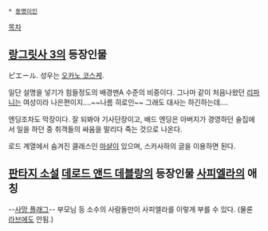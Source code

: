  * [[동명이인]]

[[목차]]

== [[랑그릿사 3]]의 등장인물 ==
ピエール. 성우는 [[오카노 코스케]].

일단 설명을 넣기가 힘들정도의 배경맨A 수준의 비중이다. 그나마 같이 처음나왔던 [[리파니]]는 여성이라 나은편이지....~~나름 히로인~~ 그래도 대사는 하긴하는데....

엔딩조차도 막장이다. 잘 되봐야 기사단장이고, 배드 엔딩은 아버지가 경영하던 술집에서 일을 하던 중
취객들의 싸움을 말리다 죽는 것으로 나온다.

로드 계열에서 숨겨진 클래스인 [[마샬]]이 있으며, 스카사하의 글을 이용하면 된다.

== [[판타지 소설]] [[데로드 앤드 데블랑]]의 등장인물 [[사피엘라]]의 애칭 ==
--[[사망 플래그]]--
부모님 등 소수의 사람들만이 사피엘라를 이렇게 부를 수 있다. (물론 [[라브에]]도 안됨.)

